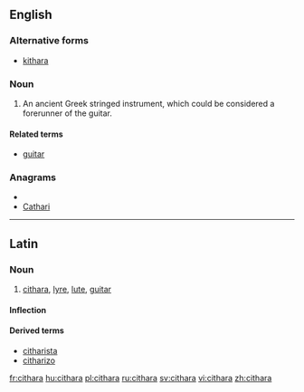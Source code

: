 ==English==

===Alternative forms===
*[[kithara]]

===Noun===
{{en-noun|s|pl2=citharai}}

#{{musici}} An ancient Greek stringed instrument, which could be considered a forerunner of the guitar.  

====Related terms====
* [[guitar]]

===Anagrams===
* {{alphagram|aachirt}}
* [[Cathari#English|Cathari]]

----
==Latin==

===Noun===
{{la-noun|cithara|citharae|citharae|f|first}}

# [[#English|cithara]], [[lyre]], [[lute]], [[guitar]]

====Inflection====
{{la-decl-1st|cithar}}

====Derived terms====
* [[citharista]]
* [[citharizo]]

[[fr:cithara]]
[[hu:cithara]]
[[pl:cithara]]
[[ru:cithara]]
[[sv:cithara]]
[[vi:cithara]]
[[zh:cithara]]